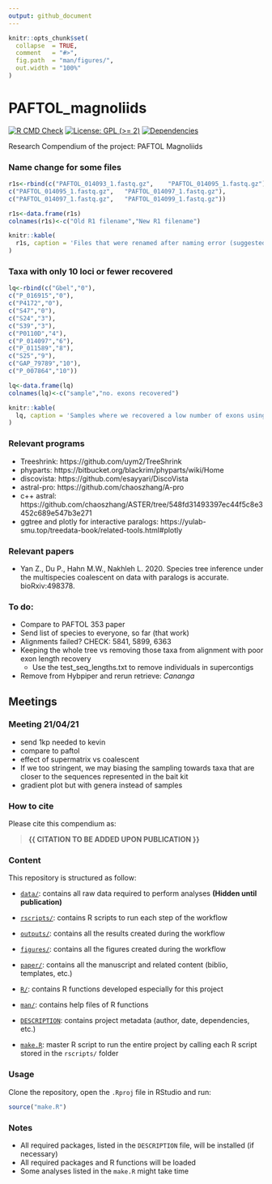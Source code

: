 ```yaml
---
output: github_document
---
```


<!-- README.md is generated from README.Rmd. Please edit that file -->


```r
knitr::opts_chunk$set(
  collapse  = TRUE,
  comment   = "#>",
  fig.path  = "man/figures/",
  out.width = "100%"
)
```



# PAFTOL_magnoliids


<!-- badges: start -->
[![R CMD Check](https://github.com/ajhelmstetter/PAFTOL_magnoliids/actions/workflows/R-CMD-check.yaml/badge.svg)](https://github.com/ajhelmstetter/PAFTOL_magnoliids/actions/workflows/R-CMD-check.yaml)
[![License: GPL (>= 2)](https://img.shields.io/badge/License-GPL%20%28%3E%3D%202%29-blue.svg)](https://choosealicense.com/licenses/gpl-2.0/)
[![Dependencies](https://img.shields.io/badge/dependencies-16/144-red?style=flat)](#)
<!-- badges: end -->

Research Compendium of the project: PAFTOL Magnoliids

### Name change for some files

```r

r1s<-rbind(c("PAFTOL_014093_1.fastq.gz",	"PAFTOL_014095_1.fastq.gz"),
c("PAFTOL_014095_1.fastq.gz",	"PAFTOL_014097_1.fastq.gz"),
c("PAFTOL_014097_1.fastq.gz",	"PAFTOL_014099_1.fastq.gz"))

r1s<-data.frame(r1s)
colnames(r1s)<-c("Old R1 filename","New R1 filename")

knitr::kable(
  r1s, caption = 'Files that were renamed after naming error (suggested by O. Maurin).'
)
```

### Taxa with only 10 loci or fewer recovered

```r

lq<-rbind(c("Gbel","0"),
c("P_016915","0"),
c("P4172","0"),
c("S47","0"),
c("S24","3"),
c("S39","3"),
c("P0110D","4"),
c("P_014097","6"),
c("P_011589","8"),
c("S25","9"),
c("GAP_79789","10"),
c("P_007864","10"))

lq<-data.frame(lq)
colnames(lq)<-c("sample","no. exons recovered")

knitr::kable(
  lq, caption = 'Samples where we recovered a low number of exons using hybpiper'
)
```


### Relevant programs

* Treeshrink: https://github.com/uym2/TreeShrink
* phyparts: https://bitbucket.org/blackrim/phyparts/wiki/Home
* discovista: https://github.com/esayyari/DiscoVista
* astral-pro: https://github.com/chaoszhang/A-pro
* c++ astral: https://github.com/chaoszhang/ASTER/tree/548fd31493397ec44f5c8e3452c689e547b3e271
* ggtree and plotly for interactive paralogs: https://yulab-smu.top/treedata-book/related-tools.html#plotly 

### Relevant papers

* Yan Z., Du P., Hahn M.W., Nakhleh L. 2020. Species tree inference under the multispecies coalescent on data with paralogs is accurate. bioRxiv:498378.

### To do: 

* Compare to PAFTOL 353 paper
* Send list of species to everyone, so far (that work)
* Alignments failed? CHECK: 5841, 5899, 6363
* Keeping the whole tree vs removing those taxa from alignment with poor exon length recovery
  * Use the test_seq_lengths.txt to remove individuals in supercontigs
* Remove from Hybpiper and rerun retrieve: _Cananga_

## Meetings

### Meeting 21/04/21

* send 1kp needed to kevin
* compare to paftol
* effect of supermatrix vs coalescent
* If we too stringent, we may biasing the sampling towards taxa that are closer to the sequences represented in the bait kit
* gradient plot but with genera instead of samples

### How to cite

Please cite this compendium as: 

> **{{ CITATION TO BE ADDED UPON PUBLICATION }}**

### Content

This repository is structured as follow:

- [`data/`](https://github.com/ajhelmstetter/PAFTOL_magnoliids/tree/master/data):
contains all raw data required to perform analyses __(Hidden until publication)__

- [`rscripts/`](https://github.com/ajhelmstetter/PAFTOL_magnoliids/tree/master/rscripts/):
contains R scripts to run each step of the workflow

- [`outputs/`](https://github.com/ajhelmstetter/PAFTOL_magnoliids/tree/master/outputs):
contains all the results created during the workflow

- [`figures/`](https://github.com/ajhelmstetter/PAFTOL_magnoliids/tree/master/figures):
contains all the figures created during the workflow

- [`paper/`](https://github.com/ajhelmstetter/PAFTOL_magnoliids/tree/master/paper):
contains all the manuscript and related content (biblio, templates, etc.)

- [`R/`](https://github.com/ajhelmstetter/PAFTOL_magnoliids/tree/master/R):
contains R functions developed especially for this project

- [`man/`](https://github.com/ajhelmstetter/PAFTOL_magnoliids/tree/master/man):
contains help files of R functions

- [`DESCRIPTION`](https://github.com/ajhelmstetter/PAFTOL_magnoliids/tree/master/DESCRIPTION):
contains project metadata (author, date, dependencies, etc.)

- [`make.R`](https://github.com/ajhelmstetter/PAFTOL_magnoliids/tree/master/make.R):
master R script to run the entire project by calling each R script stored in the `rscripts/` folder

### Usage

Clone the repository, open the `.Rproj` file in RStudio and run:

```r
source("make.R")
```

### Notes

- All required packages, listed in the `DESCRIPTION` file, will be installed (if necessary)
- All required packages and R functions will be loaded
- Some analyses listed in the `make.R` might take time
